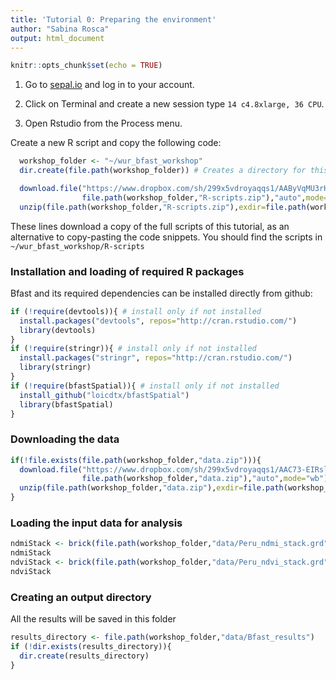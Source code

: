 ```yaml
---
title: 'Tutorial 0: Preparing the environment'
author: "Sabina Rosca"
output: html_document
---
```


```r
knitr::opts_chunk$set(echo = TRUE)
```

1. Go to [sepal.io](https://sepal.io) and log in to your account.

2. Click on Terminal and create a new session type `14 c4.8xlarge, 36 CPU`.

3. Open Rstudio from the Process menu.

Create a new R script and copy the following code:

```r
  workshop_folder <- "~/wur_bfast_workshop" 
  dir.create(file.path(workshop_folder)) # Creates a directory for this workshop in your SEPAL account

  download.file("https://www.dropbox.com/sh/299x5vdroyaqqs1/AAByVqMU3rH6LIxb2jIxPuDMa/R-scripts?dl=1",
                file.path(workshop_folder,"R-scripts.zip"),"auto",mode="wb") 
  unzip(file.path(workshop_folder,"R-scripts.zip"),exdir=file.path(workshop_folder,"R-scripts"))
```

These lines download a copy of the full scripts of this tutorial, as an alternative to copy-pasting the code snippets.
You should find the scripts in `~/wur_bfast_workshop/R-scripts`

### Installation and loading of required R packages

Bfast and its required dependencies can be installed directly from github:

```r
if (!require(devtools)){ # install only if not installed
  install.packages("devtools", repos="http://cran.rstudio.com/")
  library(devtools)
}
if (!require(stringr)){ # install only if not installed
  install.packages("stringr", repos="http://cran.rstudio.com/")
  library(stringr)
}
if (!require(bfastSpatial)){ # install only if not installed
  install_github("loicdtx/bfastSpatial")
  library(bfastSpatial)
}
```

### Downloading the data

```r
if(!file.exists(file.path(workshop_folder,"data.zip"))){
  download.file("https://www.dropbox.com/sh/299x5vdroyaqqs1/AAC73-EIRslzrw2B5xEpw1eza/data?dl=1",
                file.path(workshop_folder,"data.zip"),"auto",mode="wb")
  unzip(file.path(workshop_folder,"data.zip"),exdir=file.path(workshop_folder,"data"))
}
```

### Loading the input data for analysis

```r
ndmiStack <- brick(file.path(workshop_folder,"data/Peru_ndmi_stack.grd"))
ndmiStack
ndviStack <- brick(file.path(workshop_folder,"data/Peru_ndvi_stack.grd"))
ndviStack
```

### Creating an output directory
All the results will be saved in this folder

```r
results_directory <- file.path(workshop_folder,"data/Bfast_results")
if (!dir.exists(results_directory)){
  dir.create(results_directory)
}
```